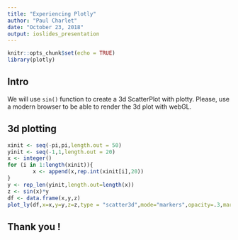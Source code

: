 ```yaml
---
title: "Experiencing Plotly"
author: "Paul Charlet"
date: "October 23, 2018"
output: ioslides_presentation
---
```


```r
knitr::opts_chunk$set(echo = TRUE)
library(plotly)
```

## Intro

We will use ```sin()``` function to create a 3d ScatterPlot with plotty. Please, use a modern browser to be able to render the 3d plot with webGL.

## 3d plotting

```r
xinit <- seq(-pi,pi,length.out = 50)
yinit <- seq(-1,1,length.out = 20)
x <- integer()
for (i in 1:length(xinit)){
        x <- append(x,rep.int(xinit[i],20))
}
y <- rep_len(yinit,length.out=length(x))
z <- sin(x)*y
df <- data.frame(x,y,z)
plot_ly(df,x=x,y=y,z=z,type = "scatter3d",mode="markers",opacity=.3,marker=list(size=2,color=df$z))
```

## Thank you !